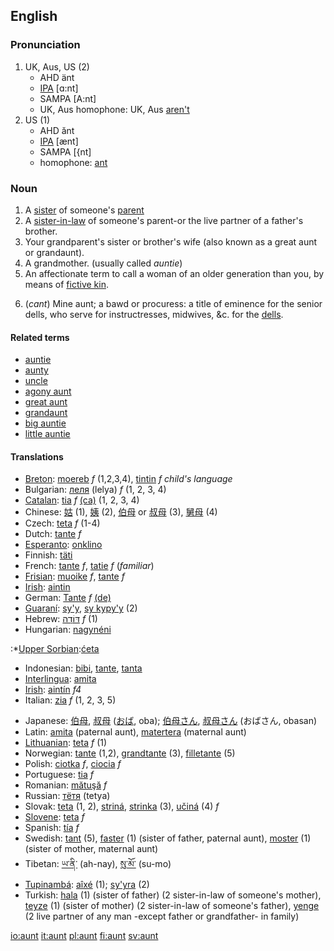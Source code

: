 ==English==
===Pronunciation===
# UK, Aus, US (2)
#* AHD änt
#* [[IPA]] [ɑ:nt]
#* SAMPA [A:nt]
#* UK, Aus homophone: UK, Aus [[aren't]]
# US (1)
#* AHD ănt
#* [[IPA]] [ænt]
#* SAMPA  [{nt]
#* homophone: [[ant]]

===Noun===
{{en-noun-reg}}

#A [[sister]] of someone's [[parent]]
#A [[sister-in-law]] of someone's parent-or the live partner of a father's brother.
#Your grandparent's sister or brother's wife (also known as a great aunt or grandaunt).
#A grandmother. (usually called ''auntie'') 
#An affectionate term to call a woman of an older generation than you, by means of [[fictive kin]].
#{{vulgar}} (''cant'') Mine aunt; a bawd or procuress: a title of eminence for the senior dells, who serve for instructresses, midwives, &c. for the [[dell]]s.

====Related terms====
*[[auntie]]
*[[aunty]]
*[[uncle]]
*[[agony aunt]]
*[[great aunt]]
*[[grandaunt]]
*[[big auntie]] 
*[[little auntie]]

====Translations====
{{top}}
*[[Breton]]: [[moereb]] ''f'' (1,2,3,4), [[tintin]] ''f'' ''child's language''
*Bulgarian: [[леля]] (lelya) ''f'' (1, 2, 3, 4)
*[[Catalan]]: [[tia]] ''f'' [[:ca:tia|(ca)]] (1, 2, 3, 4)
*Chinese: [[姑]] (1), [[姨]] (2), [[伯母]] or [[叔母]] (3), [[舅母]] (4)
*Czech: [[teta]] ''f'' (1-4)
*Dutch: [[tante]] ''f''
*[[Esperanto]]: [[onklino]]
*Finnish: [[täti]]
*French: [[tante]] ''f'', [[tatie]] ''f'' (''familiar'')
*[[Frisian]]: [[muoike]] ''f'', [[tante]] ''f''
*[[w:Irish language|Irish]]: [[aintin]]
*German: [[Tante]] ''f'' [[:de:Tante|(de)]]
*[[Guaraní]]: [[sy'y]], [[sy kypy'y]] (2)
*Hebrew: [[דודה|דּוֹדָה]] ''f'' (1)
*Hungarian: [[nagynéni]]
:*[[w:Upper Sorbian language|Upper Sorbian]]:[[ćeta]]
*Indonesian: [[bibi]], [[tante]], [[tanta]]
*[[Interlingua]]: [[amita]]
*[[w:Irish language|Irish]]: [[aintín]] ''f4''
*Italian: [[zia]] ''f'' (1, 2, 3, 5)
{{mid}}
*Japanese: [[伯母]], [[叔母]] ([[おば]], oba); [[伯母さん]], [[叔母さん]] (おばさん, obasan)
*Latin: [[amita]] (paternal aunt), [[matertera]] (maternal aunt)
*[[Lithuanian]]: [[teta]] ''f'' (1)
*Norwegian: [[tante]] {{f}} (1,2), [[grandtante]] (3), [[filletante]] (5)
*Polish: [[ciotka]] ''f'', [[ciocia]] ''f''
*Portuguese: [[tia]] ''f''
*Romanian: [[mătuşă]] ''f''
*Russian: [[тетя|тётя]] (tetya)
*Slovak: [[teta]] (1, 2), [[striná]], [[strinka]] (3), [[učiná]] (4)  ''f''
*[[w:Slovene language|Slovene]]: [[teta]] ''f''
*Spanish: [[tía]] ''f''
*Swedish: [[tant]] (5), [[faster]] (1) (sister of father, paternal aunt), [[moster]] (1) (sister of mother, maternal aunt)
*Tibetan: [[ཡ་ནི་]] (ah-nay), [[སུ་མོ་]] (su-mo)
*[[Tupinambá]]: [[aîxé]] (1); [[sy'yra]] (2)
*Turkish: [[hala]] (1) (sister of father) (2 sister-in-law of someone's mother), [[teyze]] (1) (sister of mother) (2  sister-in-law of someone's father), [[yenge]] (2 live partner of any man -except father or grandfather- in family)
{{bottom}}

[[io:aunt]]
[[it:aunt]]
[[pl:aunt]]
[[fi:aunt]]
[[sv:aunt]]